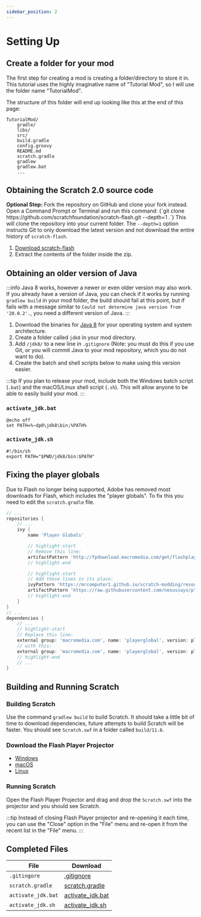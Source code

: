 ```yaml
---
sidebar_position: 2
---
```


# Setting Up

## Create a folder for your mod
The first step for creating a mod is creating a folder/directory to store it in. This tutorial uses the highly imaginative name of "Tutorial Mod", so I will use the folder name "TutorialMod".

The structure of this folder will end up looking like this at the end of this page:
```
TutorialMod/
    gradle/
    libs/
    src/
    build.gradle
    config.groovy
    README.md
    scratch.gradle
    gradlew
    gradlew.bat
    ...
```

## Obtaining the Scratch 2.0 source code
<Tabs groupId="use-git" queryString>
    <TabItem value="true" label="With Git" default>
        <strong>Optional Step:</strong> Fork the repository on GitHub and clone your fork instead.<br/>
        Open a Command Prompt or Terminal and run this command:
        <CodeBlock language="shell">
{`git clone https://github.com/scratchfoundation/scratch-flash.git --depth=1 .`}
        </CodeBlock>
        This will clone the repository into your current folder. The <code>--depth=1</code> option instructs Git to only download the latest version and not download the entire history of <code>scratch-flash</code>.
    </TabItem>
    <TabItem value="false" label="Without Git">
        <ol>
            <li>
                <a href="https://github.com/scratchfoundation/scratch-flash/archive/refs/heads/develop.zip" class="button button--primary">Download scratch-flash</a>
            </li>
            <li>
                Extract the contents of the folder inside the zip.
            </li>
        </ol>
    </TabItem>
</Tabs>

## Obtaining an older version of Java
:::info
Java 8 works, however a newer or even older version may also work. If you already have a version of Java, you can check if it works by running `gradlew build` in your mod folder, the build should fail at this point, but if fails with a message similar to `Could not determine java version from '20.0.2'.`, you need a different version of Java.
:::

1. Download the binaries for [Java 8](https://adoptium.net/temurin/archive/?version=8) for your operating system and system architecture.
2. Create a folder called `jdk8` in your mod directory.
3. Add `/jdk8/` to a new line in `.gitignore` (Note: you must do this if you use Git, or you will commit Java to your mod repository, which you do not want to do).
4. Create the batch and shell scripts below to make using this version easier.

:::tip
If you plan to release your mod, include both the Windows batch script (`.bat`) and the macOS/Linux shell script (`.sh`). This will allow anyone to be able to easily build your mod.
:::

### `activate_jdk.bat`

```batch title="activate_jdk.bat"
@echo off
set PATH=%~dp0\jdk8\bin;%PATH%
```

### `activate_jdk.sh`

```shell title="activate_jdk.sh"
#!/bin/sh
export PATH="$PWD/jdk8/bin:$PATH"
```

## Fixing the player globals
Due to Flash no longer being supported, Adobe has removed most downloads for Flash, which includes the "player globals". To fix this you need to edit the `scratch.gradle` file.

```groovy title="scratch.gradle"
// ...
repositories {
    // ...
    ivy {
        name 'Player Globals'

        // highlight-start
        // Remove this line:
        artifactPattern 'http://fpdownload.macromedia.com/get/flashplayer/installers/archive/[module]/[module][revision].[ext]'
        // highlight-end

        // highlight-start
        // Add these lines in its place:
        ivyPattern 'https://mrcomputer1.github.io/scratch-modding/resources/playerglobal-ivy/[module][revision].[ext]'
		artifactPattern 'https://raw.githubusercontent.com/nexussays/playerglobal/fef560243029214656d83fc673be0267a1ea0816/[revision]/[module].[ext]'
        // highlight-end
    }
}
// ...
dependencies {
    // ...
    // highlight-start
    // Replace this line:
    external group: 'macromedia.com', name: 'playerglobal', version: playerVersion.replace('.', '_'), ext: 'swc'
    // with this:
    external group: 'macromedia.com', name: 'playerglobal', version: playerVersion, ext: 'swc'
    // highlight-end
    // ...
}
```

## Building and Running Scratch

### Building Scratch
Use the command `gradlew build` to build Scratch. It should take a little bit of time to download dependencies, future attempts to build Scratch will be faster. You should see `Scratch.swf` in a folder called `build/11.6`.

### Download the Flash Player Projector
* [Windows](https://fpdownload.macromedia.com/pub/flashplayer/updaters/32/flashplayer_32_sa_debug.exe)
* [macOS](https://fpdownload.macromedia.com/pub/flashplayer/updaters/32/flashplayer_32_sa_debug.dmg)
* [Linux](https://fpdownload.macromedia.com/pub/flashplayer/updaters/32/flash_player_sa_linux_debug.x86_64.tar.gz)

### Running Scratch
Open the Flash Player Projector and drag and drop the `Scratch.swf` into the projector and you should see Scratch.

:::tip
Instead of closing Flash Player projector and re-opening it each time, you can use the "Close" option in the "File" menu and re-open it from the recent list in the "File" menu.
:::

## Completed Files
| File                                          | Download                                                      |
| --------------------------------------------- | ------------------------------------------------------------- |
| `.gitingore`                                  | [.gitignore](resources/gitignore.txt)                         |
| `scratch.gradle`                              | [scratch.gradle](resources/scratch.gradle.txt)                |
| `activate_jdk.bat`                            | [activate_jdk.bat](resources/activate_jdk.bat.txt)            |
| `activate_jdk.sh`                             | [activate_jdk.sh](resources/activate_jdk.sh.txt)              |